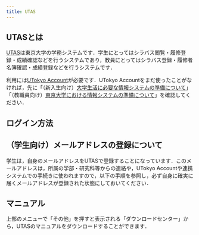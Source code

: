 ```yaml
---
title: UTAS
---
```



## UTASとは

[UTAS](https://utas.adm.u-tokyo.ac.jp/campusweb/campusportal.do)は東京大学の学務システムです．学生にとってはシラバス閲覧・履修登録・成績確認などを行うシステムであり，教員にとってはシラバス登録・履修者名簿確認・成績登録などを行うシステムです．

利用には[UTokyo Account](/utokyo_account/)が必要です．UTokyo Accountをまだ使ったことがなければ，先に「（新入生向け）[大学生活に必要な情報システムの準備について](/oc/)」「（教職員向け）[東京大学における情報システムの準備について](/faculty_members)」を確認してください．

## ログイン方法

<Login />

## （学生向け）メールアドレスの登録について

学生は，自身のメールアドレスをUTASで登録することになっています．このメールアドレスは，所属の学部・研究科等からの連絡や，UTokyo Accountや連携システムでの手続きに使われますので，以下の手順を参照し，必ず自身に確実に届くメールアドレスが登録された状態にしておいてください．

<ConfirmEmail />

## マニュアル

上部のメニューで「その他」を押すと表示される「ダウンロードセンター」から，UTASのマニュアルをダウンロードすることができます．
